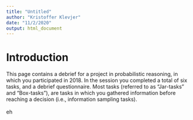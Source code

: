```yaml
---
title: "Untitled"
author: "Kristoffer Klevjer"
date: "11/2/2020"
output: html_document
---
```

<h1>Introduction</h1>
This page contains a debrief for a project in probabilistic reasoning, in which you participated in 2018.
In the session you completed a total of six tasks, and a debrief questionnaire. Most tasks (referred to as "Jar-tasks" and "Box-tasks"), are tasks in which you gathered information before reaching a decision (i.e., information sampling tasks).
<br></br>
eh
